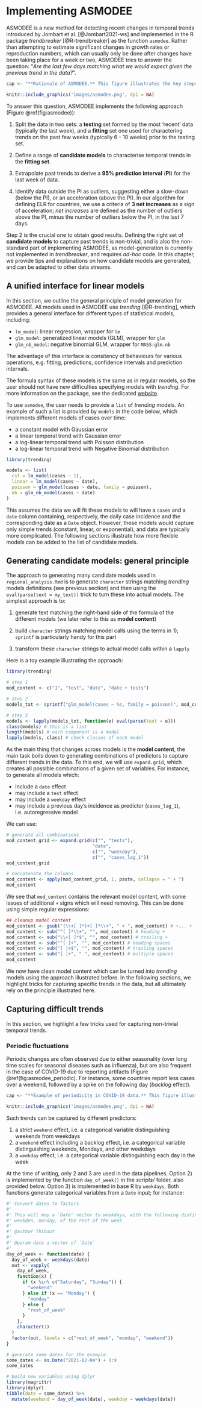 # Implementing ASMODEE {#asmodee}

ASMODEE is a new method for detecting recent changes in temporal trends
introduced by Jombart et al. [@Jombart2021-ws] and implemented in the R package
*trendbreaker* [@R-trendbreaker] as the function `asmodee`. Rather than
attempting to estimate significant changes in growth rates or reproduction
numbers, which can usually only be done after changes have been taking place for
a week or two, ASMODEE tries to answer the question: "*Are the last few days
matching what we would expect given the previous trend in the data?*".


```r

cap <- "**Rationale of ASMODEE.** This figure illustrates the key steps of ASMODEE for detecting recent changes in temporal trends."

```

```r
knitr::include_graphics('images/asmodee.png', dpi = NA)
```

To answer this question, ASMODEE implements the following approach (Figure
\@ref(fig:asmodee)):

1. Split the data in two sets: a **testing** set formed by the most 'recent'
   data (typically the last week), and a **fitting** set one used for
   charactering trends on the past few weeks (typically 6 - 10 weeks) prior to
   the testing set.
   
2. Define a range of **candidate models** to characterise temporal trends in the
   **fitting set**.

3. Extrapolate past trends to derive a **95% prediction interval** (**PI**) for the last
   week of data.
   
4. Identify data outside the PI as outliers, suggesting either a slow-down
   (below the PI), or an acceleration (above the PI). In our algorithm for
   defining ELR for countries, we use a criteria of **3 net increases** as a
   sign of acceleration; *net increases* are defined as the number of outliers
   above the PI, minus the number of outliers below the PI, in the last 7 days.

Step 2 is the crucial one to obtain good results. Defining the right set of
**candidate models** to capture past trends is non-trivial, and is also the
non-standard part of implementing ASMODEE, as model-generation is currently not
implemented in *trendbreaker*, and requires *ad-hoc* code. In this chapter, we
provide tips and explanations on how candidate models are generated, and can be
adapted to other data streams.



## A unified interface for linear models

In this section, we outline the general principle of model generation for
ASMODEE.  All models used in ASMODEE use *trending* [@R-trending], which
provides a general interface for different types of statistical models,
including:

* `lm_model`: linear regression, wrapper for `lm`
* `glm_model`: generalized linear models (GLM), wrapper for `glm`
* `glm_nb_model`: negative binomial GLM, wrapper for `MASS:glm.nb`

The advantage of this interface is consitency of behaviours for various
operations, e.g. fitting, predictions, confidence intervals and prediction
intervals.

The formula syntax of these models is the same as in regular models, so the user
should not have new difficulties specifying models with *trending*.
For more information on the package, see the dedicated 
[website](https://www.repidemicsconsortium.org/trending/).

To use `asmodee`, the user needs to provide a `list` of *trending* models. An
example of such a list is provided by `models` in the code below, which
implements different models of cases over time:

* a constant model with Gaussian error
* a linear temporal trend with Gaussian error
* a log-linear temporal trend with Poisson distribution
* a log-linear temporal trend with Negative Binomial distribution

```r

library(trending)

models <- list(
  cst = lm_model(cases ~ 1),
  linear = lm_model(cases ~ date),
  poisson = glm_model(cases ~ date, family = poisson),
  nb = glm_nb_model(cases ~ date)
)

```

This assumes the data we will fit these models to will have a `cases` and a
`date` column containing, respectively, the daily case incidence and the
corresponding date as a `Date` object. However, these models would capture only
simple trends (constant, linear, or exponential), and data are typically more
complicated. The following sections illustrate how more flexible models can be
added to the list of candidate models.




## Generating candidate models: general principle 

The approach to generating many candidate models used in `regional_analysis.Rmd`
is to generate `character` strings matching *trending* models definitions (see
previous section) and then using the `eval(parse(text = my_text))` trick to turn
these into actual models. The simplest approach is to:

1. generate text matching the right-hand side of the formula of the different
   models (we later refer to this as **model content**)
   
2. build `character` strings matching model calls using the terms in 1); `sprintf`
   is particularly handy for this part
   
3. transform these `character` strings to actual model calls within a `lapply`



Here is a toy example illustrating the approach:

```r

library(trending)

# step 1
mod_content <- c("1", "test", "date", "date + tests")

# step 2
models_txt <- sprintf("glm_model(cases ~ %s, family = poisson)", mod_content)

# step 3
models <- lapply(models_txt, function(e) eval(parse(text = e)))
class(models) # this is a list
length(models) # each component is a model
lapply(models, class) # check classes of each model

```

As the main thing that changes across models is the **model content**, the main
task boils down to generating combinations of predictors to capture different
trends in the data. To this end, we will use `expand.grid`, which creates all
possible combinations of a given set of variables. For instance, to generate all
models which:

* include a `date` effect
* may include a `test` effect
* may include a `weekday` effect
* may include a previous day's incidence as predictor (`cases_lag_1`),
  i.e. autoregressive model
  
We can use:

```r

# generate all combinations
mod_content_grid <- expand.grid(c("", "tests"),
                                "date",
                                c("", "weekday"),
                                c("", "cases_lag_1"))
mod_content_grid

# concatenate the columns
mod_content <- apply(mod_content_grid, 1, paste, collapse = " + ")
mod_content

```

We see that `mod_content` contains the relevant model content, with some
issues of additional `+` signs which will need removing. This can be done using
simple regular expressions:

```r

## cleanup model content
mod_content <- gsub("(\\+[ ]*)+[ ]*\\+", " + ", mod_content) # +... + -> +
mod_content <- sub("^[ ]*\\+", "", mod_content) # heading +
mod_content <- sub("\\+[ ]*$", "", mod_content) # trailing +
mod_content <- sub("^[ ]+", "", mod_content) # heading spaces
mod_content <- sub("[ ]+$", "", mod_content) # trailing spaces
mod_content <- sub("[ ]+", " ", mod_content) # multiple spaces
mod_content

```

We now have clean model content which can be turned into *trending* models using
the approach illustrated before. In the following sections, we highlight tricks
for capturing specific trends in the data, but all ultimately rely on the
principle illustrated here.




## Capturing difficult trends

In this section, we highlight a few tricks used for capturing non-trivial
temporal trends.

### Periodic fluctuations

Periodic changes are often observed due to either seasonality (over long time
scales for seasonal diseases such as influenza), but are also frequent in the
case of COVID-19 due to reporting artifacts (Figure \@ref(fig:asmodee_periodic). For instance, some countries report
less cases over a weekend, followed by a spike on the following day (*backlog*
effect).


```r

cap <- "**Example of periodicity in COVID-19 data.** This figure illustrates a case of weekly periodicity in raw data (red dots and plain black line) cpatured by ASMODEE (grey dots and model envelope)."

```

```r
knitr::include_graphics('images/asmodee.png', dpi = NA)
```

Such trends can be captured by different predictors: 

1. a strict `weekend` effect, i.e. a categorical variable distinguishing weekends
  from weekdays
2. a `weekend` effect including a backlog effect, i.e. a categorical variable
  distinguishing weekends, Mondays, and other weekdays
3. a `weekday` effect, i.e. a categorical variable distinguishing each day in the week

At the time of writing, only 2 and 3 are used in the data pipelines. Option 2)
is implemented by the function `day_of_week()` in the *scripts/* folder, also
provided below. Option 3) is implemented in base R by `weekdays`. Both functions
generate categorical variables from a `Date` input; for instance:

```r

#' Convert dates to factors
#'
#' This will map a `Date' vector to weekdays, with the following distinction:
#' weekden, monday, of the rest of the week
#'
#' @author Thibaut
#'
#' @param date a vector of `Date`
#' 
day_of_week <- function(date) {
  day_of_week <- weekdays(date)
  out <- vapply(
    day_of_week,
    function(x) {
      if (x %in% c("Saturday", "Sunday")) {
        "weekend"
      } else if (x == "Monday") {
        "monday"
      } else {
        "rest_of_week"
      }
    },
    character(1)
  )
  factor(out, levels = c("rest_of_week", "monday", "weekend"))
} 

# generate some dates for the example
some_dates <- as.Date("2021-02-04") + 0:9
some_dates

# build new variables using dplyr
library(magrittr)
library(dplyr)
tibble(date = some_dates) %>%
  mutate(weekend = day_of_week(date), weekday = weekdays(date))

```


